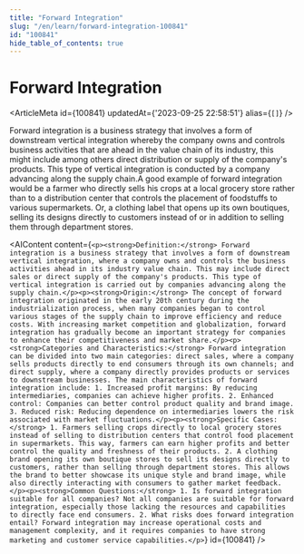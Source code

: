 ```yaml
---
title: "Forward Integration"
slug: "/en/learn/forward-integration-100841"
id: "100841"
hide_table_of_contents: true
---
```



# Forward Integration

<ArticleMeta id={100841} updatedAt={'2023-09-25 22:58:51'} alias={`[]`} />
<div className='border-solid border-b border-t-0 my-4 border-[var(--ifm-color-gray-300)]' />

Forward integration is a business strategy that involves a form of downstream vertical integration whereby the company owns and controls business activities that are ahead in the value chain of its industry, this might include among others direct distribution or supply of the company's products. This type of vertical integration is conducted by a company advancing along the supply chain.A good example of forward integration would be a farmer who directly sells his crops at a local grocery store rather than to a distribution center that controls the placement of foodstuffs to various supermarkets. Or, a clothing label that opens up its own boutiques, selling its designs directly to customers instead of or in addition to selling them through department stores.

<AIContent content={`<p><strong>Definition:</strong> Forward integration is a business strategy that involves a form of downstream vertical integration, where a company owns and controls the business activities ahead in its industry value chain. This may include direct sales or direct supply of the company's products. This type of vertical integration is carried out by companies advancing along the supply chain.</p><p><strong>Origin:</strong> The concept of forward integration originated in the early 20th century during the industrialization process, when many companies began to control various stages of the supply chain to improve efficiency and reduce costs. With increasing market competition and globalization, forward integration has gradually become an important strategy for companies to enhance their competitiveness and market share.</p><p><strong>Categories and Characteristics:</strong> Forward integration can be divided into two main categories: direct sales, where a company sells products directly to end consumers through its own channels; and direct supply, where a company directly provides products or services to downstream businesses. The main characteristics of forward integration include: 1. Increased profit margins: By reducing intermediaries, companies can achieve higher profits. 2. Enhanced control: Companies can better control product quality and brand image. 3. Reduced risk: Reducing dependence on intermediaries lowers the risk associated with market fluctuations.</p><p><strong>Specific Cases:</strong> 1. Farmers selling crops directly to local grocery stores instead of selling to distribution centers that control food placement in supermarkets. This way, farmers can earn higher profits and better control the quality and freshness of their products. 2. A clothing brand opening its own boutique stores to sell its designs directly to customers, rather than selling through department stores. This allows the brand to better showcase its unique style and brand image, while also directly interacting with consumers to gather market feedback.</p><p><strong>Common Questions:</strong> 1. Is forward integration suitable for all companies? Not all companies are suitable for forward integration, especially those lacking the resources and capabilities to directly face end consumers. 2. What risks does forward integration entail? Forward integration may increase operational costs and management complexity, and it requires companies to have strong marketing and customer service capabilities.</p>`} id={100841} />
